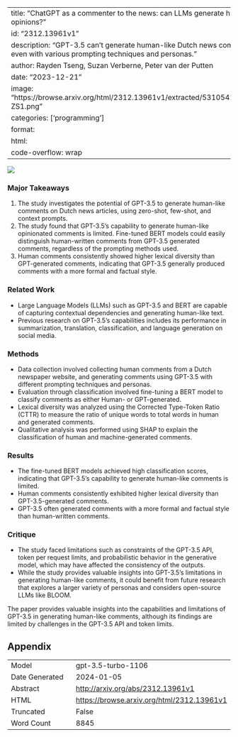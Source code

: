 
---
title: "ChatGPT as a commenter to the news: can LLMs generate human-like opinions?"
id: "2312.13961v1"
description: "GPT-3.5 can't generate human-like Dutch news comments, even with various prompting techniques and personas."
author: Rayden Tseng, Suzan Verberne, Peter van der Putten
date: "2023-12-21"
image: "https://browse.arxiv.org/html/2312.13961v1/extracted/5310542/img/Shap-ZS1.png"
categories: ['programming']
format:
  html:
    code-overflow: wrap
---

![](https://browse.arxiv.org/html/2312.13961v1/extracted/5310542/img/Shap-ZS1.png)

### Major Takeaways
1. The study investigates the potential of GPT-3.5 to generate human-like comments on Dutch news articles, using zero-shot, few-shot, and context prompts.
2. The study found that GPT-3.5's capability to generate human-like opinionated comments is limited. Fine-tuned BERT models could easily distinguish human-written comments from GPT-3.5 generated comments, regardless of the prompting methods used.
3. Human comments consistently showed higher lexical diversity than GPT-generated comments, indicating that GPT-3.5 generally produced comments with a more formal and factual style.

### Related Work
- Large Language Models (LLMs) such as GPT-3.5 and BERT are capable of capturing contextual dependencies and generating human-like text.
- Previous research on GPT-3.5's capabilities includes its performance in summarization, translation, classification, and language generation on social media.

### Methods
- Data collection involved collecting human comments from a Dutch newspaper website, and generating comments using GPT-3.5 with different prompting techniques and personas.
- Evaluation through classification involved fine-tuning a BERT model to classify comments as either Human- or GPT-generated.
- Lexical diversity was analyzed using the Corrected Type-Token Ratio (CTTR) to measure the ratio of unique words to total words in human and generated comments.
- Qualitative analysis was performed using SHAP to explain the classification of human and machine-generated comments.

### Results
- The fine-tuned BERT models achieved high classification scores, indicating that GPT-3.5's capability to generate human-like comments is limited.
- Human comments consistently exhibited higher lexical diversity than GPT-3.5-generated comments.
- GPT-3.5 often generated comments with a more formal and factual style than human-written comments.

### Critique
- The study faced limitations such as constraints of the GPT-3.5 API, token per request limits, and probabilistic behavior in the generative model, which may have affected the consistency of the outputs.
- While the study provides valuable insights into GPT-3.5's limitations in generating human-like comments, it could benefit from future research that explores a larger variety of personas and considers open-source LLMs like BLOOM.

The paper provides valuable insights into the capabilities and limitations of GPT-3.5 in generating human-like comments, although its findings are limited by challenges in the GPT-3.5 API and token limits.

## Appendix

|          |          |
|----------|----------|
| Model     | gpt-3.5-turbo-1106       |
| Date Generated     | 2024-01-05       |
| Abstract | [http://arxiv.org/abs/2312.13961v1](http://arxiv.org/abs/2312.13961v1)        |
| HTML     | [https://browse.arxiv.org/html/2312.13961v1](https://browse.arxiv.org/html/2312.13961v1)       |
| Truncated       | False       |
| Word Count       | 8845       |